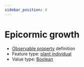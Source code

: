 ```yaml
---
sidebar_position: 4
---
```



# Epicormic growth

- [Observable property](/viewers/dawe-vocabs?uri=https://linked.data.gov.au/def/nrm/cacfba72-ae93-4f92-9cc3-bf656d7ab5f0) definition
- Feature type: [plant individual](http://linked.data.gov.au/def/tern-cv/60d7edf8-98c6-43e9-841c-e176c334d270)
- Value type: [Boolean](https://w3id.org/tern/ontologies/tern/Boolean)


<Example protocolModule="condition-vegetation-age-class-structure" observableProperty="https://linked.data.gov.au/def/nrm/cacfba72-ae93-4f92-9cc3-bf656d7ab5f0" />
